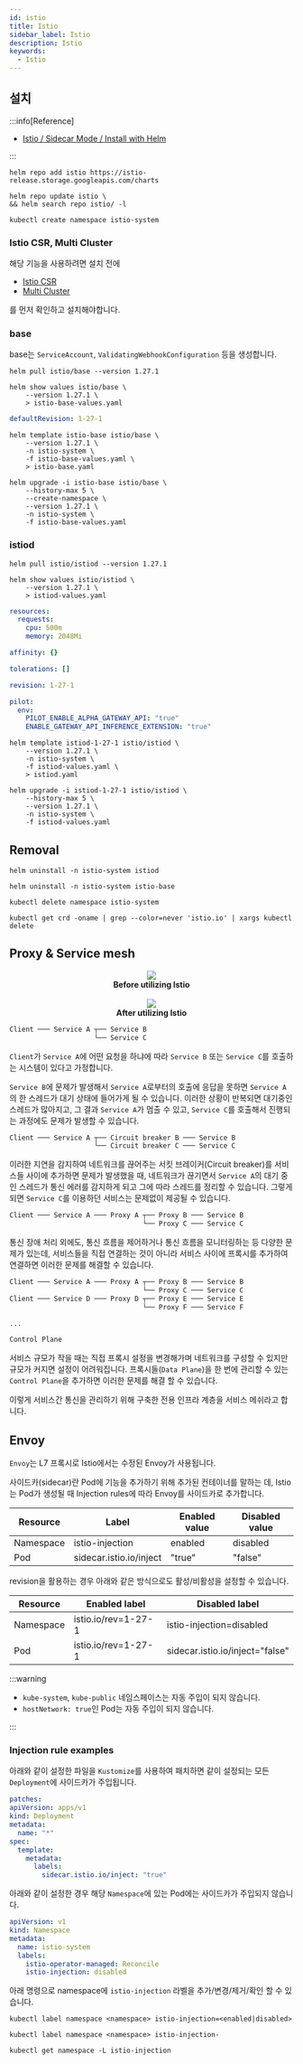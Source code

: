 ```yaml
---
id: istio
title: Istio
sidebar_label: Istio
description: Istio
keywords:
  - Istio
---
```



## 설치

:::info[Reference]

- [Istio / Sidecar Mode / Install with Helm](https://istio.io/latest/docs/setup/install/helm/)

:::

```shell
helm repo add istio https://istio-release.storage.googleapis.com/charts
```

```shell
helm repo update istio \
&& helm search repo istio/ -l
```

```shell
kubectl create namespace istio-system
```

### Istio CSR, Multi Cluster

해당 기능을 사용하려면 설치 전에

- [Istio CSR](/docs/mlops/network/istio/istio-csr.mdx)
- [Multi Cluster](/docs/mlops/network/istio/multi-cluster.mdx)

를 먼저 확인하고 설치해야합니다.

### base

base는 `ServiceAccount`, `ValidatingWebhookConfiguration` 등을 생성합니다.

```shell
helm pull istio/base --version 1.27.1
```

```shell
helm show values istio/base \
    --version 1.27.1 \
    > istio-base-values.yaml
```

```yaml title="istio-base-values.yaml"
defaultRevision: 1-27-1
```

```shell
helm template istio-base istio/base \
    --version 1.27.1 \
    -n istio-system \
    -f istio-base-values.yaml \
    > istio-base.yaml
```

```shell
helm upgrade -i istio-base istio/base \
    --history-max 5 \
    --create-namespace \
    --version 1.27.1 \
    -n istio-system \
    -f istio-base-values.yaml
```

### istiod

```shell
helm pull istio/istiod --version 1.27.1
```

```shell
helm show values istio/istiod \
    --version 1.27.1 \
    > istiod-values.yaml
```

```yaml title="istiod-values.yaml"
resources:
  requests:
    cpu: 500m
    memory: 2048Mi

affinity: {}

tolerations: []

revision: 1-27-1

pilot:
  env:
    PILOT_ENABLE_ALPHA_GATEWAY_API: "true"
    ENABLE_GATEWAY_API_INFERENCE_EXTENSION: "true"
```

```shell
helm template istiod-1-27-1 istio/istiod \
    --version 1.27.1 \
    -n istio-system \
    -f istiod-values.yaml \
    > istiod.yaml
```

```shell
helm upgrade -i istiod-1-27-1 istio/istiod \
    --history-max 5 \
    --version 1.27.1 \
    -n istio-system \
    -f istiod-values.yaml
```

## Removal

```shell
helm uninstall -n istio-system istiod
```

```shell
helm uninstall -n istio-system istio-base
```

```shell
kubectl delete namespace istio-system
```

```shell
kubectl get crd -oname | grep --color=never 'istio.io' | xargs kubectl delete
```

## Proxy & Service mesh

<center>
	<img src={useBaseUrl("img/mlops/network/istio/service-mesh-before.svg")} />
</center>

<center>
	<strong>Before utilizing Istio</strong>
</center>
<br />

<center>
	<img src={useBaseUrl("img/mlops/network/istio/service-mesh.svg")} />
</center>

<center>
	<strong>After utilizing Istio</strong>
</center>

```txt
Client ─── Service A ┬── Service B
                     └── Service C
```

`Client`가 `Service A`에 어떤 요청을 하냐에 따라 `Service B` 또는 `Service C`를 호출하는 시스템이 있다고 가정합니다.

`Service B`에 문제가 발생해서 `Service A`로부터의 호출에 응답을 못하면 `Service A`의 한 스레드가 대기 상태에 들어가게 될 수 있습니다. 이러한 상황이 반복되면 대기중인 스레드가 많아지고, 그 결과 `Service A`가 멈출 수 있고, `Service C`를 호출해서 진행되는 과정에도 문제가 발생할 수 있습니다.

```txt
Client ─── Service A ┬── Circuit breaker B ─── Service B
                     └── Circuit breaker C ─── Service C
```

이러한 지연을 감지하여 네트워크를 끊어주는 서킷 브레이커(Circuit breaker)를 서비스들 사이에 추가하면 문제가 발생했을 때, 네트워크가 끊기면서 `Service A`의 대기 중인 스레드가 통신 에러를 감지하게 되고 그에 따라 스레드를 정리할 수 있습니다. 그렇게 되면 `Service C`를 이용하던 서비스는 문제없이 제공될 수 있습니다.

```txt
Client ─── Service A ─── Proxy A ┬── Proxy B ─── Service B
                                 └── Proxy C ─── Service C
```

통신 장애 처리 외에도, 통신 흐름을 제어하거나 통신 흐름을 모니터링하는 등 다양한 문제가 있는데, 서비스들을 직접 연결하는 것이 아니라 서비스 사이에 프록시를 추가하여 연결하면 이러한 문제를 해결할 수 있습니다.

```txt
Client ─── Service A ─── Proxy A ┬── Proxy B ─── Service B
                                 └── Proxy C ─── Service C
Client ─── Service D ─── Proxy D ┬── Proxy E ─── Service E
                                 └── Proxy F ─── Service F

...

Control Plane
```

서비스 규모가 작을 때는 직접 프록시 설정을 변경해가며 네트워크를 구성할 수 있지만 규모가 커지면 설정이 어려워집니다. 프록시들(`Data Plane`)을 한 번에 관리할 수 있는 `Control Plane`을 추가하면 이러한 문제를 해결 할 수 있습니다.

이렇게 서비스간 통신을 관리하기 위해 구축한 전용 인프라 계층을 서비스 메쉬라고 합니다.

## Envoy

`Envoy`는 L7 프록시로 Istio에서는 수정된 Envoy가 사용됩니다.

사이드카(sidecar)란 Pod에 기능을 추가하기 위해 추가된 컨테이너를 말하는 데, Istio는 Pod가 생성될 때 Injection rules에 따라 Envoy를 사이드카로 추가합니다.

| Resource  | Label                   | Enabled value | Disabled value |
| --------- | ----------------------- | ------------- | -------------- |
| Namespace | istio-injection         | enabled       | disabled       |
| Pod       | sidecar.istio.io/inject | "true"        | "false"        |

revision을 활용하는 경우 아래와 같은 방식으로도 활성/비활성을 설정할 수 있습니다.

| Resource  | Enabled label       | Disabled label                  |
| --------- | ------------------- | ------------------------------- |
| Namespace | istio.io/rev=1-27-1 | istio-injection=disabled        |
| Pod       | istio.io/rev=1-27-1 | sidecar.istio.io/inject="false" |

:::warning

- `kube-system`, `kube-public` 네임스페이스는 자동 주입이 되지 않습니다.
- `hostNetwork: true`인 Pod는 자동 주입이 되지 않습니다.

:::

### Injection rule examples

아래와 같이 설정한 파일을 `Kustomize`를 사용하여 패치하면 같이 설정되는 모든 `Deployment`에 사이드카가 주입됩니다.

```yaml title="kubeflow/common/knative/knative-serving/base/patches/sidecar-injection.yaml" {10}
patches:
apiVersion: apps/v1
kind: Deployment
metadata:
  name: "*"
spec:
  template:
    metadata:
      labels:
        sidecar.istio.io/inject: "true"
```

아래와 같이 설정한 경우 해당 `Namespace`에 있는 Pod에는 사이드카가 주입되지 않습니다.

```yaml title="kubeflow/manifests/common/istio-1-9-0/istio-namespace/base/namespace.yaml" {7}
apiVersion: v1
kind: Namespace
metadata:
  name: istio-system
  labels:
    istio-operator-managed: Reconcile
    istio-injection: disabled
```

아래 명령으로 namespace에 `istio-injection` 라벨을 추가/변경/제거/확인 할 수 있습니다.

```shell
kubectl label namespace <namespace> istio-injection=<enabled|disabled>
```

```shell
kubectl label namespace <namespace> istio-injection-
```

```shell
kubectl get namespace -L istio-injection
```
